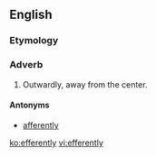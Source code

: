 ==English==

===Etymology===
{{suffix|efferent|ly}}

===Adverb===
{{en-adv}}

# Outwardly, away from the center.

====Antonyms====
* [[afferently]]

[[ko:efferently]]
[[vi:efferently]]